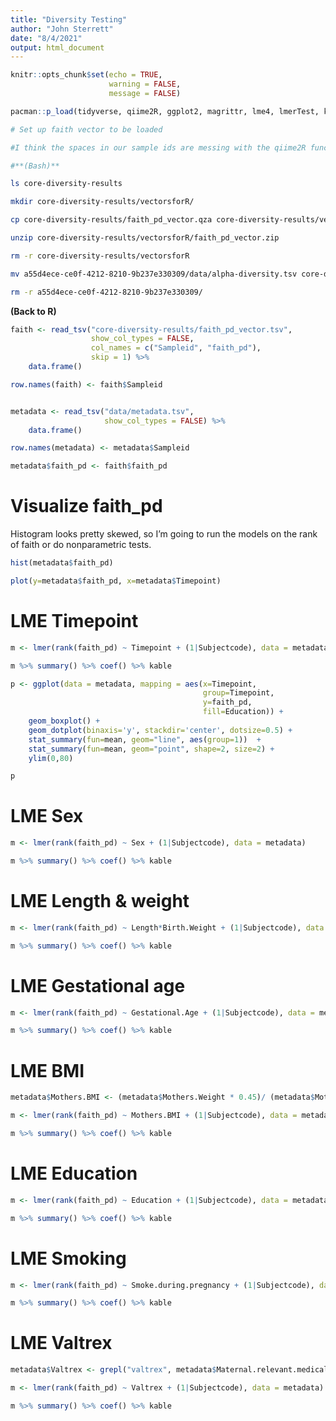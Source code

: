```yaml
---
title: "Diversity Testing"
author: "John Sterrett"
date: "8/4/2021"
output: html_document
---
```


```r
knitr::opts_chunk$set(echo = TRUE,
                      warning = FALSE,
                      message = FALSE)

pacman::p_load(tidyverse, qiime2R, ggplot2, magrittr, lme4, lmerTest, knitr)
```

```bash
# Set up faith vector to be loaded

#I think the spaces in our sample ids are messing with the qiime2R function, so I'm just going to unzip the artifact and load the tsv

#**(Bash)**

ls core-diversity-results

mkdir core-diversity-results/vectorsforR/

cp core-diversity-results/faith_pd_vector.qza core-diversity-results/vectorsforR/faith_pd_vector.zip

unzip core-diversity-results/vectorsforR/faith_pd_vector.zip 

rm -r core-diversity-results/vectorsforR

mv a55d4ece-ce0f-4212-8210-9b237e330309/data/alpha-diversity.tsv core-diversity-results/faith_pd_vector.tsv

rm -r a55d4ece-ce0f-4212-8210-9b237e330309/
```


**(Back to R)**
```r

faith <- read_tsv("core-diversity-results/faith_pd_vector.tsv", 
                  show_col_types = FALSE, 
                  col_names = c("Sampleid", "faith_pd"),
                  skip = 1) %>% 
    data.frame()

row.names(faith) <- faith$Sampleid


metadata <- read_tsv("data/metadata.tsv", 
                     show_col_types = FALSE) %>% 
    data.frame()

row.names(metadata) <- metadata$Sampleid

metadata$faith_pd <- faith$faith_pd
```

# Visualize faith_pd

Histogram looks pretty skewed, so I'm going to run the models on the rank of faith or do nonparametric tests.

```r
hist(metadata$faith_pd)

plot(y=metadata$faith_pd, x=metadata$Timepoint)
```


# LME Timepoint
```r
m <- lmer(rank(faith_pd) ~ Timepoint + (1|Subjectcode), data = metadata) 

m %>% summary() %>% coef() %>% kable
```

```r
p <- ggplot(data = metadata, mapping = aes(x=Timepoint,
                                           group=Timepoint,
                                           y=faith_pd,
                                           fill=Education)) +
    geom_boxplot() +
    geom_dotplot(binaxis='y', stackdir='center', dotsize=0.5) +
    stat_summary(fun=mean, geom="line", aes(group=1))  + 
    stat_summary(fun=mean, geom="point", shape=2, size=2) +
    ylim(0,80)

p
```

# LME Sex
```r
m <- lmer(rank(faith_pd) ~ Sex + (1|Subjectcode), data = metadata) 

m %>% summary() %>% coef() %>% kable
```

# LME Length & weight
```r
m <- lmer(rank(faith_pd) ~ Length*Birth.Weight + (1|Subjectcode), data = metadata) 

m %>% summary() %>% coef() %>% kable
```


# LME Gestational age
```r
m <- lmer(rank(faith_pd) ~ Gestational.Age + (1|Subjectcode), data = metadata) 

m %>% summary() %>% coef() %>% kable
```

# LME BMI
```r
metadata$Mothers.BMI <- (metadata$Mothers.Weight * 0.45)/ (metadata$Mothers.Height * 0.308)^2

m <- lmer(rank(faith_pd) ~ Mothers.BMI + (1|Subjectcode), data = metadata) 

m %>% summary() %>% coef() %>% kable
```


# LME Education
```r
m <- lmer(rank(faith_pd) ~ Education + (1|Subjectcode), data = metadata) 

m %>% summary() %>% coef() %>% kable
```

# LME Smoking
```r
m <- lmer(rank(faith_pd) ~ Smoke.during.pregnancy + (1|Subjectcode), data = metadata) 

m %>% summary() %>% coef() %>% kable
```

# LME Valtrex
```r
metadata$Valtrex <- grepl("valtrex", metadata$Maternal.relevant.medical.hx)

m <- lmer(rank(faith_pd) ~ Valtrex + (1|Subjectcode), data = metadata) 

m %>% summary() %>% coef() %>% kable
```


